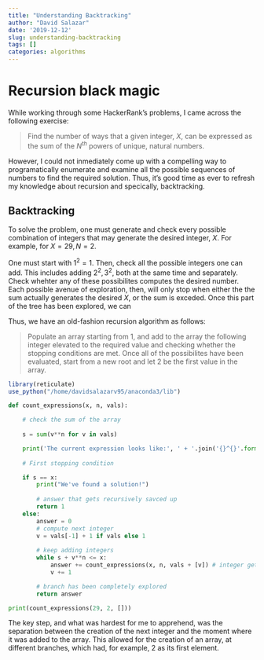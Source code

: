 ```yaml
---
title: "Understanding Backtracking"
author: "David Salazar"
date: '2019-12-12'
slug: understanding-backtracking
tags: []
categories: algorithms
---
```


# Recursion black magic

While working through some HackerRank's problems, I came across the following exercise:

> Find the number of ways that a given integer, $X$, can be expressed as the sum of the $N^{th}$ powers of unique, natural numbers. 

However, I could not inmediately come up with a compelling way to programatically enumerate and examine all the possible sequences of numbers to find the required solution. Thus, it's good time as ever to refresh my knowledge about recursion and specically, backtracking.

## Backtracking

To solve the problem, one must generate and check every possible combination of integers that may generate the desired integer, $X$. 
For example, for $X = 29, N = 2$.

One must start with $1^2 = 1$. Then, check all the possible integers one can add. This includes adding $2^2, 3^2$, both at the same time and separately. Check whehter any of these possibilites computes the desired number. Each possible avenue of exploration, then, will only stop when either the the sum actually generates the desired $X$, or the sum is exceded. Once this part of the tree has been explored, we can 

Thus, we have an old-fashion recursion algorithm as follows:

> Populate an array starting from $1$, and add to the array the following integer elevated to the required value and checking whether the stopping conditions are met. Once all of the possibilites have been evaluated, start from a new root and let $2$ be the first value in the array. 

```r
library(reticulate)
use_python("/home/davidsalazarv95/anaconda3/lib")
```

```python
def count_expressions(x, n, vals):

    # check the sum of the array
    
    s = sum(v**n for v in vals)

    print('The current expression looks like:', ' + '.join('{}^{}'.format(v, n) for v in vals))
    
    # First stopping condition

    if s == x:
        print("We've found a solution!")
        
        # answer that gets recursively savced up
        return 1
    else:
        answer = 0
        # compute next integer
        v = vals[-1] + 1 if vals else 1
        
        # keep adding integers
        while s + v**n <= x:
            answer += count_expressions(x, n, vals + [v]) # integer gets added to the array
            v += 1

        # branch has been completely explored
        return answer

print(count_expressions(29, 2, []))
```

The key step, and what was hardest for me to apprehend, was the separation between the creation of the next integer and the moment where it was added to the array. This allowed for the creation of an array, at different branches, which had, for example, 2 as its first element. 

